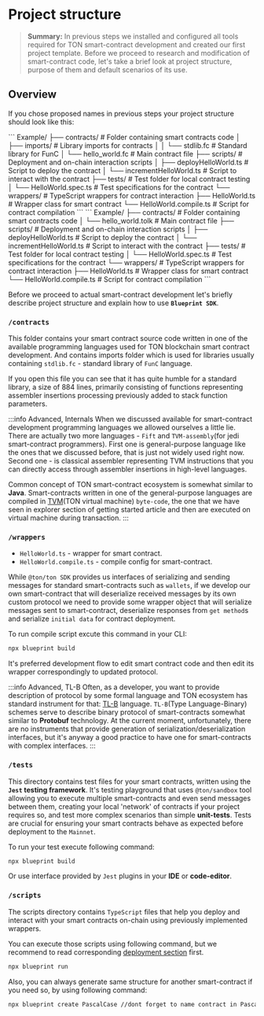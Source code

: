 
# Project structure

> **Summary:** In previous steps we installed and configured all tools required for TON smart-contract development and created our first project template. Before we proceed to research and modification of smart-contract code, let's take a brief look at project structure, purpose of them and default scenarios of its use.

## Overview

If you chose proposed names in previous steps your project structure should look like this:

<Tabs groupId="language">
<TabItem value="FunC" label="FunC">
```
Example/
├── contracts/           # Folder containing smart contracts code
│   ├── imports/         # Library imports for contracts
│   │   └── stdlib.fc    # Standard library for FunC
│   └── hello_world.fc   # Main contract file
├── scripts/             # Deployment and on-chain interaction scripts
│   ├── deployHelloWorld.ts     # Script to deploy the contract
│   └── incrementHelloWorld.ts  # Script to interact with the contract
├── tests/               # Test folder for local contract testing
│   └── HelloWorld.spec.ts      # Test specifications for the contract
└── wrappers/            # TypeScript wrappers for contract interaction
    ├── HelloWorld.ts           # Wrapper class for smart contract
    └── HelloWorld.compile.ts   # Script for contract compilation
```
</TabItem>
<TabItem value="Tolk" label="Tolk">
```
Example/
├── contracts/           # Folder containing smart contracts code
│   └── hello_world.tolk # Main contract file
├── scripts/             # Deployment and on-chain interaction scripts
│   ├── deployHelloWorld.ts     # Script to deploy the contract
│   └── incrementHelloWorld.ts  # Script to interact with the contract
├── tests/               # Test folder for local contract testing
│   └── HelloWorld.spec.ts      # Test specifications for the contract
└── wrappers/            # TypeScript wrappers for contract interaction
    ├── HelloWorld.ts           # Wrapper class for smart contract
    └── HelloWorld.compile.ts   # Script for contract compilation
```
</TabItem>
</Tabs>

Before we proceed to actual smart-contract development let's briefly describe project structure and explain how to use **`Blueprint SDK`**.

### `/contracts`

This folder contains your smart contract source code written in one of the available programming languages used for TON blockchain smart contract development. And contains imports folder which is used for libraries usually containing `stdlib.fc` - standard library of `FunC` language.

If you open this file you can see that it has quite humble for a standard library, a size of 884 lines, primarily consisting of functions representing assembler insertions processing previously added to stack function parameters.

:::info Advanced, Internals
When we discussed available for smart-contract development programming languages we allowed ourselves a little lie. There are actually two more languages - `Fift` and `TVM-assembly`(for jedi smart-contract programmers). First one is general-purpose language like the ones that we discussed before, that is just not widely used right now. Second one - is classical assembler representing TVM instructions that you can directly access through assembler insertions in high-level languages.

Common concept of TON smart-contract ecosystem is somewhat similar to **Java**. Smart-contracts written in one of the general-purpose languages are compiled in [TVM](/v3/documentation/tvm/tvm-overview)(TON virtual machine) `byte-code`, the one that we have seen in explorer section of getting started article and then are executed on virtual machine during transaction.
:::

### `/wrappers`

- `HelloWorld.ts` - wrapper for smart contract.
- `HelloWorld.compile.ts` - compile config for smart-contract.

While `@ton/ton SDK` provides us interfaces of serializing and sending messages for standard smart-contracts such as `wallets`, if we develop our own smart-contract that will deserialize received messages by its own custom protocol we need to provide some wrapper object that will serialize messages sent to smart-contract, deserialize responses from `get method`s and serialize `initial data` for contract deployment.

To run compile script excute this command in your CLI:

```bash
npx blueprint build
```

It's preferred development flow to edit smart contract code and then edit its wrapper correspondingly to updated protocol.

:::info Advanced, TL-B
Often, as a developer, you want to provide description of protocol by some formal language and TON ecosystem has standard instrument for that: [TL-B](/v3/documentation/data-formats/tlb/tl-b-language) language. `TL-B`(Type Language-Binary) schemes serve to describe binary protocol of smart-contracts somewhat similar to **Protobuf** technology. At the current moment, unfortunately, there are no instruments that provide generation of serialization/deserialization interfaces, but it's anyway a good practice to have one for smart-contracts with complex interfaces.
:::

### `/tests`

This directory contains test files for your smart contracts, written using the **`Jest` testing framework**. It's testing playground that uses `@ton/sandbox` tool allowing you to execute multiple smart-contracts and even send messages between them, creating your local 'network' of contracts if your project requires so, and test more complex scenarios than simple **unit-tests**. Tests are crucial for ensuring your smart contracts behave as expected before deployment to the `Mainnet`.

To run your test execute following command: 

```bash
npx blueprint build
```

Or use interface provided by `Jest` plugins in your **IDE** or **code-editor**.

### `/scripts`

The scripts directory contains `TypeScript` files that help you deploy and interact with your smart contracts on-chain using previously implemented wrappers.

You can execute those scripts using following command, but we recommend to read corresponding [deployment section](/ref/to/deployment/section) first.

```bash
npx blueprint run 
```

Also, you can always generate same structure for another smart-contract if you need so, by using following command:

```bash
npx blueprint create PascalCase //dont forget to name contract in PascalCase
```


